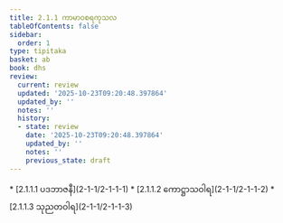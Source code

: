```yaml
---
title: 2.1.1 ကာမာဝစရကုသလ
tableOfContents: false
sidebar:
  order: 1
type: tipitaka
basket: ab
book: dhs
review:
  current: review
  updated: '2025-10-23T09:20:48.397864'
  updated_by: ''
  notes: ''
  history:
  - state: review
    date: '2025-10-23T09:20:48.397864'
    updated_by: ''
    notes: ''
    previous_state: draft
---
```



<ReviewStatus review={frontmatter.review} showDetails={true} />

<HypothesisAnnotation frontmatter={frontmatter} />

<DynamicBreadcrumb />



<TableOfContents book="dhs" section="2.1.1">
* [2.1.1.1 ပဒဘာဇနီ](2-1-1/2-1-1-1)
* [2.1.1.2 ကောဋ္ဌာသဝါရ](2-1-1/2-1-1-2)
* [2.1.1.3 သုညတဝါရ](2-1-1/2-1-1-3)
</TableOfContents>